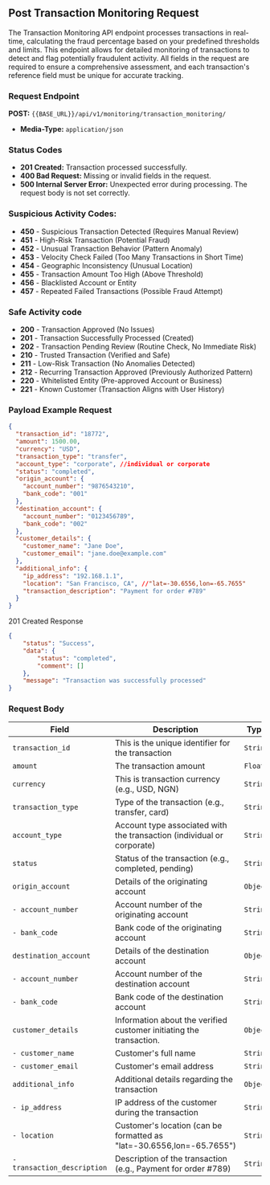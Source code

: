 ## Post Transaction Monitoring Request

The Transaction Monitoring API endpoint processes transactions in real-time, calculating the fraud percentage based on your predefined thresholds and limits. This endpoint allows for detailed monitoring of transactions to detect and flag potentially fraudulent activity. All fields in the request are required to ensure a comprehensive assessment, and each transaction's reference field must be unique for accurate tracking.

### Request Endpoint
**POST:** `{{BASE_URL}}/api/v1/monitoring/transaction_monitoring/`

- **Media-Type:** `application/json`

### Status Codes
- **201 Created:** Transaction processed successfully.
- **400 Bad Request:** Missing or invalid fields in the request.
- **500 Internal Server Error:** Unexpected error during processing. The request body is not set correctly.

### Suspicious Activity Codes:
- **450** - Suspicious Transaction Detected (Requires Manual Review)
- **451** - High-Risk Transaction (Potential Fraud)
- **452** - Unusual Transaction Behavior (Pattern Anomaly)
- **453** - Velocity Check Failed (Too Many Transactions in Short Time)
- **454** - Geographic Inconsistency (Unusual Location)
- **455** - Transaction Amount Too High (Above Threshold)
- **456** - Blacklisted Account or Entity
- **457** - Repeated Failed Transactions (Possible Fraud Attempt)

### Safe Activity code
- **200** - Transaction Approved (No Issues)
- **201** - Transaction Successfully Processed (Created)
- **202** - Transaction Pending Review (Routine Check, No Immediate Risk)
- **210** - Trusted Transaction (Verified and Safe)
- **211** - Low-Risk Transaction (No Anomalies Detected)
- **212** - Recurring Transaction Approved (Previously Authorized Pattern)
- **220** - Whitelisted Entity (Pre-approved Account or Business)
- **221** - Known Customer (Transaction Aligns with User History)

### Payload Example Request
```json
{
  "transaction_id": "18772",
  "amount": 1500.00,
  "currency": "USD",
  "transaction_type": "transfer",
  "account_type": "corporate", //individual or corporate
  "status": "completed",
  "origin_account": {
    "account_number": "9876543210",
    "bank_code": "001"
  },
  "destination_account": {
    "account_number": "0123456789",
    "bank_code": "002"
  },
  "customer_details": {
    "customer_name": "Jane Doe",
    "customer_email": "jane.doe@example.com"
  },
  "additional_info": {
    "ip_address": "192.168.1.1",
    "location": "San Francisco, CA", //"lat=-30.6556,lon=-65.7655"
    "transaction_description": "Payment for order #789"
  }
}
```

201 Created Response
```json
{
    "status": "Success",
    "data": {
        "status": "completed",
        "comment": []
    },
    "message": "Transaction was successfully processed"
}
```

### Request Body
| Field               | Description                                                              | Type   |
|---------------------|--------------------------------------------------------------------------|--------|
| `transaction_id`    | This is the unique identifier for the transaction                        | `String` |
| `amount`            | The transaction amount                                                   | `Float` |
| `currency`          | This is transaction currency (e.g., USD, NGN)                            | `String` |
| `transaction_type`  | Type of the transaction (e.g., transfer, card)                           | `String` |
| `account_type`      | Account type associated with the transaction (individual or corporate)   | `String` |
| `status`            | Status of the transaction (e.g., completed, pending)                     | `String` |
| `origin_account`    | Details of the originating account                                       | `Object` |
| `- account_number`    | Account number of the originating account                               | `String` |
| `- bank_code`          | Bank code of the originating account                                   | `String` |
| `destination_account` | Details of the destination account                                     | `Object` |
| `- account_number`    | Account number of the destination account                               | `String` |
| `- bank_code`         | Bank code of the destination account                                    | `String` |
| `customer_details`   | Information about the verified customer initiating the transaction.     | `Object` |
| `- customer_name`     | Customer's full name                                                    | `String` |
| `- customer_email`    | Customer's email address                                                | `String` |
| `additional_info`    | Additional details regarding the transaction                            | `Object` |
| `- ip_address`        | IP address of the customer during the transaction                       | `String` |
| `- location`           | Customer's location (can be formatted as "lat=-30.6556,lon=-65.7655")  | `String` |
| `- transaction_description` | Description of the transaction (e.g., Payment for order #789)     | `String` |
